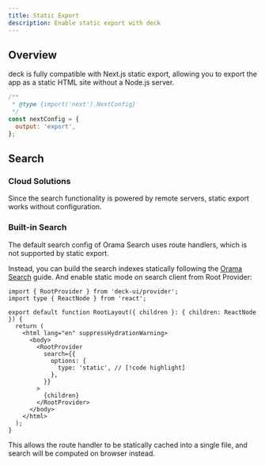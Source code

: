 ```yaml
---
title: Static Export
description: Enable static export with deck
---
```


## Overview

deck is fully compatible with Next.js static export, allowing you to export the app as a static HTML site without a Node.js server.

```js title="next.config.mjs"
/**
 * @type {import('next').NextConfig}
 */
const nextConfig = {
  output: 'export',
};
```

## Search

### Cloud Solutions

Since the search functionality is powered by remote servers, static export works without configuration.

### Built-in Search

The default search config of Orama Search uses route handlers, which is not supported by static export.

Instead, you can build the search indexes statically following the [Orama Search](/docs/headless/search/orama#static-export) guide.
And enable static mode on search client from Root Provider:

```tsx title="app/layout.tsx"
import { RootProvider } from 'deck-ui/provider';
import type { ReactNode } from 'react';

export default function RootLayout({ children }: { children: ReactNode }) {
  return (
    <html lang="en" suppressHydrationWarning>
      <body>
        <RootProvider
          search={{
            options: {
              type: 'static', // [!code highlight]
            },
          }}
        >
          {children}
        </RootProvider>
      </body>
    </html>
  );
}
```

This allows the route handler to be statically cached into a single file, and search will be computed on browser instead.
